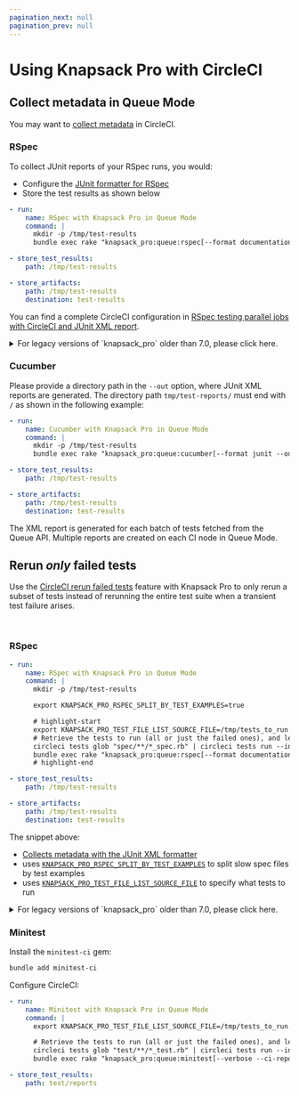 ```yaml
---
pagination_next: null
pagination_prev: null
---
```



# Using Knapsack Pro with CircleCI

## Collect metadata in Queue Mode

You may want to [collect metadata](https://circleci.com/docs/collect-test-data/#metadata-collection-in-custom-test-steps) in CircleCI.

### RSpec

To collect JUnit reports of your RSpec runs, you would:

- Configure the [JUnit formatter for RSpec](rspec.mdx#junit-formatter)
- Store the test results as shown below

```yaml title=".circleci/config.yml"
- run:
    name: RSpec with Knapsack Pro in Queue Mode
    command: |
      mkdir -p /tmp/test-results
      bundle exec rake "knapsack_pro:queue:rspec[--format documentation --format RspecJunitFormatter --out /tmp/test-results/rspec.xml]"

- store_test_results:
    path: /tmp/test-results

- store_artifacts:
    path: /tmp/test-results
    destination: test-results
```

You can find a complete CircleCI configuration in [RSpec testing parallel jobs with CircleCI and JUnit XML report](https://docs.knapsackpro.com/2021/rspec-testing-parallel-jobs-with-circleci-and-junit-xml-report).

<details>
  <summary>For legacy versions of `knapsack_pro` older than 7.0, please click here.</summary>

  - Configure the [junit formatter for RSpec](rspec.mdx#junit-formatter)
  - Copy the report to the `$CIRCLE_TEST_REPORTS` directory as shown below

  <Tabs>
    <TabItem value="RSpec">
    ```ruby title="spec_helper.rb or rails_helper.rb"
    # `TMP_REPORT` must be the same path as `--out`
    # `TMP_REPORT` must be a full path (no `~`)
    TMP_REPORT = "tmp/rspec.xml"
    FINAL_REPORT = "tmp/final_rspec.xml"

    KnapsackPro::Hooks::Queue.after_subset_queue do |queue_id, subset_queue_id|
      if File.exist?(TMP_REPORT)
        FileUtils.mv(TMP_REPORT, FINAL_REPORT)
      end
    end

    # highlight-start
    KnapsackPro::Hooks::Queue.after_queue do |queue_id|
      if File.exist?(FINAL_REPORT) && ENV['CIRCLE_TEST_REPORTS']
        FileUtils.cp(FINAL_REPORT, "#{ENV['CIRCLE_TEST_REPORTS']}/rspec.xml")
      end
    end
    # highlight-end
    ```
    </TabItem>
    <TabItem value="CircleCI">
    ```yaml title=".circleci/config.yml"
    - run:
        name: RSpec with Knapsack Pro in Queue Mode
        command: |
          export CIRCLE_TEST_REPORTS=/tmp/test-results
          mkdir -p $CIRCLE_TEST_REPORTS
          bundle exec rake "knapsack_pro:queue:rspec[--format documentation --format RspecJunitFormatter --out tmp/rspec.xml]"
    - store_test_results:
        path: /tmp/test-results
    - store_artifacts:
        path: /tmp/test-results
        destination: test-results
    ```
    </TabItem>
  </Tabs>
</details>

### Cucumber

Please provide a directory path in the `--out` option, where JUnit XML reports are generated. The directory path `tmp/test-reports/` must end with `/` as shown in the following example:

```yaml title=".circleci/config.yml"
- run:
    name: Cucumber with Knapsack Pro in Queue Mode
    command: |
      mkdir -p /tmp/test-results
      bundle exec rake "knapsack_pro:queue:cucumber[--format junit --out tmp/test-reports/]"

- store_test_results:
    path: /tmp/test-results

- store_artifacts:
    path: /tmp/test-results
    destination: test-results
```

The XML report is generated for each batch of tests fetched from the Queue API. Multiple reports are created on each CI node in Queue Mode.

## Rerun _only_ failed tests

Use the [CircleCI rerun failed tests](https://circleci.com/docs/rerun-failed-tests/) feature with Knapsack Pro to only rerun a subset of tests instead of rerunning the entire test suite when a transient test failure arises.

<YouTube src="https://www.youtube.com/embed/9WEsUosgTGw" />

<br />

### RSpec

```yaml title=".circleci/config.yml"
- run:
    name: RSpec with Knapsack Pro in Queue Mode
    command: |
      mkdir -p /tmp/test-results

      export KNAPSACK_PRO_RSPEC_SPLIT_BY_TEST_EXAMPLES=true

      # highlight-start
      export KNAPSACK_PRO_TEST_FILE_LIST_SOURCE_FILE=/tmp/tests_to_run.txt
      # Retrieve the tests to run (all or just the failed ones), and let Knapsack Pro split them optimally.
      circleci tests glob "spec/**/*_spec.rb" | circleci tests run --index 0 --total 1 --command ">$KNAPSACK_PRO_TEST_FILE_LIST_SOURCE_FILE xargs -n1 echo" --verbose
      bundle exec rake "knapsack_pro:queue:rspec[--format documentation --format RspecJunitFormatter --out /tmp/test-results/rspec.xml]"
      # highlight-end

- store_test_results:
    path: /tmp/test-results

- store_artifacts:
    path: /tmp/test-results
    destination: test-results
```

The snippet above:

- [Collects metadata with the JUnit XML formatter](#collect-metadata-in-queue-mode)
- uses [`KNAPSACK_PRO_RSPEC_SPLIT_BY_TEST_EXAMPLES`](split-by-test-examples.mdx) to split slow spec files by test examples
- uses [`KNAPSACK_PRO_TEST_FILE_LIST_SOURCE_FILE`](reference.md#knapsack_pro_test_file_list_source_file) to specify what tests to run

<details>
  <summary>For legacy versions of `knapsack_pro` older than 7.0, please click here.</summary>

  ```yaml title=".circleci/config.yml"
  - run:
      name: RSpec with Knapsack Pro in Queue Mode
      command: |
        export CIRCLE_TEST_REPORTS=/tmp/test-results
        mkdir -p $CIRCLE_TEST_REPORTS

        export KNAPSACK_PRO_RSPEC_SPLIT_BY_TEST_EXAMPLES=true

        # highlight-start
        export KNAPSACK_PRO_TEST_FILE_LIST_SOURCE_FILE=/tmp/tests_to_run.txt
        # Retrieve the tests to run (all or just the failed ones), and let Knapsack Pro split them optimally.
        circleci tests glob "spec/**/*_spec.rb" | circleci tests run --index 0 --total 1 --command ">$KNAPSACK_PRO_TEST_FILE_LIST_SOURCE_FILE xargs -n1 echo" --verbose
        bundle exec rake "knapsack_pro:queue:rspec[--format documentation --format RspecJunitFormatter --out tmp/rspec.xml]"
        # highlight-end
  - store_test_results:
      path: /tmp/test-results
  - store_artifacts:
      path: /tmp/test-results
      destination: test-results
  ```
</details>

### Minitest

Install the `minitest-ci` gem:

```bash
bundle add minitest-ci
```

Configure CircleCI:

```yaml title=".circleci/config.yml"
- run:
    name: Minitest with Knapsack Pro in Queue Mode
    command: |
      export KNAPSACK_PRO_TEST_FILE_LIST_SOURCE_FILE=/tmp/tests_to_run.txt

      # Retrieve the tests to run (all or just the failed ones), and let Knapsack Pro split them optimally.
      circleci tests glob "test/**/*_test.rb" | circleci tests run --index 0 --total 1 --command ">$KNAPSACK_PRO_TEST_FILE_LIST_SOURCE_FILE xargs -n1 echo" --verbose
      bundle exec rake "knapsack_pro:queue:minitest[--verbose --ci-report --no-ci-clean]"

- store_test_results:
    path: test/reports
```
